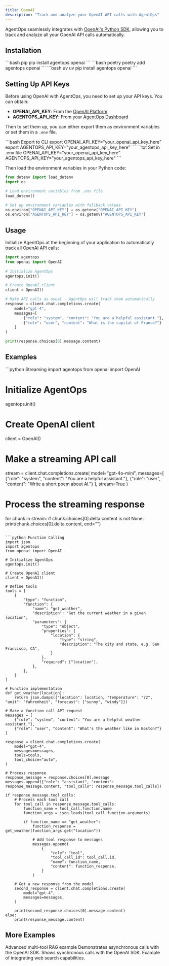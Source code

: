 ```yaml
---
title: OpenAI
description: "Track and analyze your OpenAI API calls with AgentOps"
---
```


AgentOps seamlessly integrates with [OpenAI's Python SDK](https://github.com/openai/openai-python), allowing you to track and analyze all your OpenAI API calls automatically.

## Installation

<CodeGroup>
```bash pip
pip install agentops openai
```
```bash poetry
poetry add agentops openai
```
```bash uv
uv pip install agentops openai
```
</CodeGroup>

## Setting Up API Keys

Before using OpenAI with AgentOps, you need to set up your API keys. You can obtain:
- **OPENAI_API_KEY**: From the [OpenAI Platform](https://platform.openai.com/api-keys)
- **AGENTOPS_API_KEY**: From your [AgentOps Dashboard](https://app.agentops.ai/)

Then to set them up, you can either export them as environment variables or set them in a `.env` file.

<CodeGroup>
```bash Export to CLI
export OPENAI_API_KEY="your_openai_api_key_here"
export AGENTOPS_API_KEY="your_agentops_api_key_here"
```
```txt Set in .env file
OPENAI_API_KEY="your_openai_api_key_here"
AGENTOPS_API_KEY="your_agentops_api_key_here"
```
</CodeGroup>

Then load the environment variables in your Python code:

```python
from dotenv import load_dotenv
import os

# Load environment variables from .env file
load_dotenv()

# Set up environment variables with fallback values
os.environ["OPENAI_API_KEY"] = os.getenv("OPENAI_API_KEY")
os.environ["AGENTOPS_API_KEY"] = os.getenv("AGENTOPS_API_KEY")
```

## Usage

Initialize AgentOps at the beginning of your application to automatically track all OpenAI API calls:

```python
import agentops
from openai import OpenAI
      
# Initialize AgentOps
agentops.init()

# Create OpenAI client
client = OpenAI()

# Make API calls as usual - AgentOps will track them automatically
response = client.chat.completions.create(
    model="gpt-4",
    messages=[
        {"role": "system", "content": "You are a helpful assistant."},
        {"role": "user", "content": "What is the capital of France?"}
    ]
)

print(response.choices[0].message.content)
```

## Examples

<CodeGroup>
```python Streaming
import agentops
from openai import OpenAI

# Initialize AgentOps
agentops.init()

# Create OpenAI client
client = OpenAI()

# Make a streaming API call
stream = client.chat.completions.create(
    model="gpt-4o-mini",
    messages=[
        {"role": "system", "content": "You are a helpful assistant."},
        {"role": "user", "content": "Write a short poem about AI."}
    ],
    stream=True
)

# Process the streaming response
for chunk in stream:
    if chunk.choices[0].delta.content is not None:
        print(chunk.choices[0].delta.content, end="")
```

```python Function Calling
import json
import agentops
from openai import OpenAI

# Initialize AgentOps
agentops.init()

# Create OpenAI client
client = OpenAI()

# Define tools
tools = [
    {
        "type": "function",
        "function": {
            "name": "get_weather",
            "description": "Get the current weather in a given location",
            "parameters": {
                "type": "object",
                "properties": {
                    "location": {
                        "type": "string",
                        "description": "The city and state, e.g. San Francisco, CA",
                    }
                },
                "required": ["location"],
            },
        },
    }
]

# Function implementation
def get_weather(location):
    return json.dumps({"location": location, "temperature": "72", "unit": "fahrenheit", "forecast": ["sunny", "windy"]})

# Make a function call API request
messages = [
    {"role": "system", "content": "You are a helpful weather assistant."},
    {"role": "user", "content": "What's the weather like in Boston?"}
]

response = client.chat.completions.create(
    model="gpt-4",
    messages=messages,
    tools=tools,
    tool_choice="auto",
)

# Process response
response_message = response.choices[0].message
messages.append({"role": "assistant", "content": response_message.content, "tool_calls": response_message.tool_calls})

if response_message.tool_calls:
    # Process each tool call
    for tool_call in response_message.tool_calls:
        function_name = tool_call.function.name
        function_args = json.loads(tool_call.function.arguments)
        
        if function_name == "get_weather":
            function_response = get_weather(function_args.get("location"))
            
            # Add tool response to messages
            messages.append(
                {
                    "role": "tool",
                    "tool_call_id": tool_call.id,
                    "name": function_name,
                    "content": function_response,
                }
            )
    
    # Get a new response from the model
    second_response = client.chat.completions.create(
        model="gpt-4",
        messages=messages,
    )
    
    print(second_response.choices[0].message.content)
else:
    print(response_message.content)
```
</CodeGroup>

## More Examples
<CardGroup cols={2}>
  <Card title="Multi-Tool Orchestration" icon="notebook" href="/v2/examples/openai">
    Advanced multi-tool RAG example
  </Card>
  <Card title="Async OpenAI Example" icon="notebook" href="https://github.com/AgentOps-AI/agentops/blob/main/examples/openai/openai_example_async.ipynb" newTab={true}>
    Demonstrates asynchronous calls with the OpenAI SDK.
  </Card>
  <Card title="Sync OpenAI Example" icon="notebook" href="https://github.com/AgentOps-AI/agentops/blob/main/examples/openai/openai_example_sync.ipynb" newTab={true}>
    Shows synchronous calls with the OpenAI SDK.
  </Card>
  <Card title="Web Search Example" icon="notebook" href="https://github.com/AgentOps-AI/agentops/blob/main/examples/openai/web_search.ipynb" newTab={true}>
    Example of integrating web search capabilities.
  </Card>
</CardGroup>


<script type="module" src="/scripts/github_stars.js"></script>
<script type="module" src="/scripts/scroll-img-fadein-animation.js"></script>
<script type="module" src="/scripts/button_heartbeat_animation.js"></script>
<script type="css" src="/styles/styles.css"></script>
